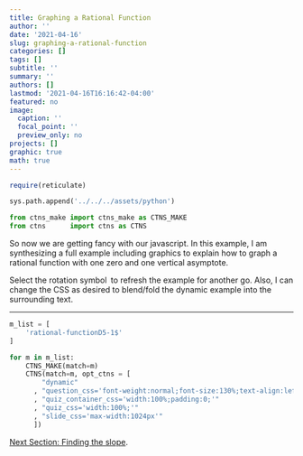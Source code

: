 ```yaml
---
title: Graphing a Rational Function
author: ''
date: '2021-04-16'
slug: graphing-a-rational-function
categories: []
tags: []
subtitle: ''
summary: ''
authors: []
lastmod: '2021-04-16T16:16:42-04:00'
featured: no
image:
  caption: ''
  focal_point: ''
  preview_only: no
projects: []
graphic: true
math: true
---
```

```r
require(reticulate)
```

```python
sys.path.append('../../../assets/python')

from ctns_make import ctns_make as CTNS_MAKE
from ctns      import ctns as CTNS
```

So now we are getting fancy with our javascript. In this example, I am synthesizing a full example including graphics to explain how to graph a rational function with one zero and one vertical asymptote.

Select the rotation symbol <i style="font-weight:900;color:#aaa;font-size: 1.2em;vertical-align:top;margin:0 0.1em;" class="fas fa-sync-alt"></i> to refresh the example for another go. Also, I can change the CSS as desired to blend/fold the dynamic example into the surrounding text.

----

```python
m_list = [
    'rational-functionD5-1$'
]

for m in m_list:
    CTNS_MAKE(match=m)
    CTNS(match=m, opt_ctns = [ 
        "dynamic"
      , "question_css='font-weight:normal;font-size:130%;text-align:left;'"
      , "quiz_container_css='width:100%;padding:0;'"
      , "quiz_css='width:100%;'"
      , "slide_css='max-width:1024px'"
      ])
```

[Next Section: Finding the slope](/demonstration/finding-the-slope).
